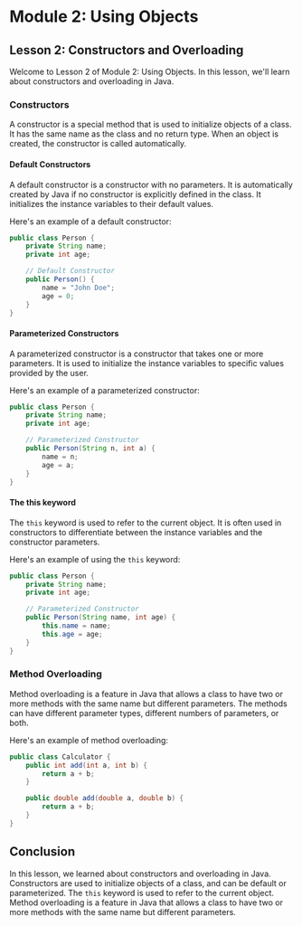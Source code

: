 # Module 2: Using Objects

## Lesson 2: Constructors and Overloading

Welcome to Lesson 2 of Module 2: Using Objects. In this lesson, we'll learn about constructors and overloading in Java.

### Constructors

A constructor is a special method that is used to initialize objects of a class. It has the same name as the class and no return type. When an object is created, the constructor is called automatically.

#### Default Constructors

A default constructor is a constructor with no parameters. It is automatically created by Java if no constructor is explicitly defined in the class. It initializes the instance variables to their default values.

Here's an example of a default constructor:

```java
public class Person {
    private String name;
    private int age;

    // Default Constructor
    public Person() {
        name = "John Doe";
        age = 0;
    }
}
```

#### Parameterized Constructors

A parameterized constructor is a constructor that takes one or more parameters. It is used to initialize the instance variables to specific values provided by the user.

Here's an example of a parameterized constructor:

```java
public class Person {
    private String name;
    private int age;

    // Parameterized Constructor
    public Person(String n, int a) {
        name = n;
        age = a;
    }
}
```

#### The this keyword

The `this` keyword is used to refer to the current object. It is often used in constructors to differentiate between the instance variables and the constructor parameters.

Here's an example of using the `this` keyword:

```java
public class Person {
    private String name;
    private int age;

    // Parameterized Constructor
    public Person(String name, int age) {
        this.name = name;
        this.age = age;
    }
}
```

### Method Overloading

Method overloading is a feature in Java that allows a class to have two or more methods with the same name but different parameters. The methods can have different parameter types, different numbers of parameters, or both.

Here's an example of method overloading:

```java
public class Calculator {
    public int add(int a, int b) {
        return a + b;
    }

    public double add(double a, double b) {
        return a + b;
    }
}
```

## Conclusion

In this lesson, we learned about constructors and overloading in Java. Constructors are used to initialize objects of a class, and can be default or parameterized. The `this` keyword is used to refer to the current object. Method overloading is a feature in Java that allows a class to have two or more methods with the same name but different parameters.
